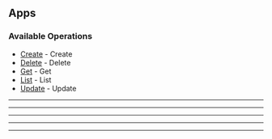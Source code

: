 
## Apps

### Available Operations

* [Create](/go/apps/create) - Create
* [Delete](/go/apps/delete) - Delete
* [Get](/go/apps/get) - Get
* [List](/go/apps/list) - List
* [Update](/go/apps/update) - Update

---
<Create />

---
<Delete />

---
<Get />

---
<List />

---
<Update />
